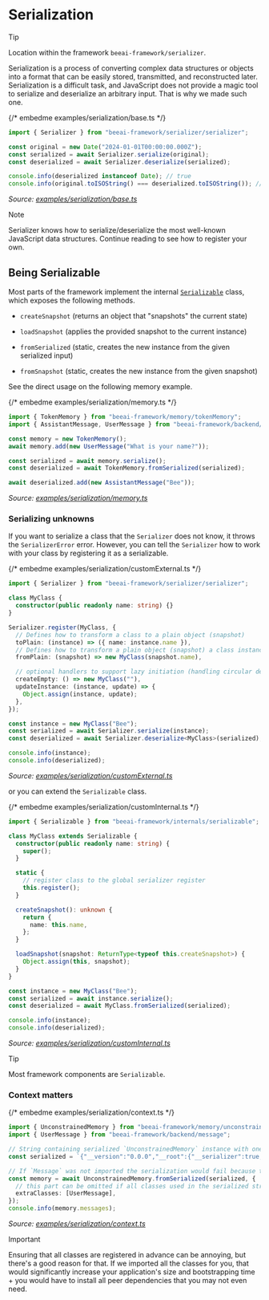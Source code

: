 # Serialization

> [!TIP]
>
> Location within the framework `beeai-framework/serializer`.

Serialization is a process of converting complex data structures or objects into a format that can be easily stored, transmitted, and reconstructed later.
Serialization is a difficult task, and JavaScript does not provide a magic tool to serialize and deserialize an arbitrary input. That is why we made such one.

{/* embedme examples/serialization/base.ts */}

```ts
import { Serializer } from "beeai-framework/serializer/serializer";

const original = new Date("2024-01-01T00:00:00.000Z");
const serialized = await Serializer.serialize(original);
const deserialized = await Serializer.deserialize(serialized);

console.info(deserialized instanceof Date); // true
console.info(original.toISOString() === deserialized.toISOString()); // true
```

_Source: [examples/serialization/base.ts](/typescript/examples/tools/base.ts)_

> [!NOTE]
>
> Serializer knows how to serialize/deserialize the most well-known JavaScript data structures. Continue reading to see how to register your own.

## Being Serializable

Most parts of the framework implement the internal [`Serializable`](/typescript/src/internals/serializable.ts) class, which exposes the following methods.

- `createSnapshot` (returns an object that "snapshots" the current state)
- `loadSnapshot` (applies the provided snapshot to the current instance)

- `fromSerialized` (static, creates the new instance from the given serialized input)
- `fromSnapshot` (static, creates the new instance from the given snapshot)

See the direct usage on the following memory example.

{/* embedme examples/serialization/memory.ts */}

```ts
import { TokenMemory } from "beeai-framework/memory/tokenMemory";
import { AssistantMessage, UserMessage } from "beeai-framework/backend/message";

const memory = new TokenMemory();
await memory.add(new UserMessage("What is your name?"));

const serialized = await memory.serialize();
const deserialized = await TokenMemory.fromSerialized(serialized);

await deserialized.add(new AssistantMessage("Bee"));
```

_Source: [examples/serialization/memory.ts](/typescript/examples/serialization/memory.ts)_

### Serializing unknowns

If you want to serialize a class that the `Serializer` does not know, it throws the `SerializerError` error.
However, you can tell the `Serializer` how to work with your class by registering it as a serializable.

{/* embedme examples/serialization/customExternal.ts */}

```ts
import { Serializer } from "beeai-framework/serializer/serializer";

class MyClass {
  constructor(public readonly name: string) {}
}

Serializer.register(MyClass, {
  // Defines how to transform a class to a plain object (snapshot)
  toPlain: (instance) => ({ name: instance.name }),
  // Defines how to transform a plain object (snapshot) a class instance
  fromPlain: (snapshot) => new MyClass(snapshot.name),

  // optional handlers to support lazy initiation (handling circular dependencies)
  createEmpty: () => new MyClass(""),
  updateInstance: (instance, update) => {
    Object.assign(instance, update);
  },
});

const instance = new MyClass("Bee");
const serialized = await Serializer.serialize(instance);
const deserialized = await Serializer.deserialize<MyClass>(serialized);

console.info(instance);
console.info(deserialized);
```

_Source: [examples/serialization/customExternal.ts](/typescript/examples/serialization/customExternal.ts)_

or you can extend the `Serializable` class.

{/* embedme examples/serialization/customInternal.ts */}

```ts
import { Serializable } from "beeai-framework/internals/serializable";

class MyClass extends Serializable {
  constructor(public readonly name: string) {
    super();
  }

  static {
    // register class to the global serializer register
    this.register();
  }

  createSnapshot(): unknown {
    return {
      name: this.name,
    };
  }

  loadSnapshot(snapshot: ReturnType<typeof this.createSnapshot>) {
    Object.assign(this, snapshot);
  }
}

const instance = new MyClass("Bee");
const serialized = await instance.serialize();
const deserialized = await MyClass.fromSerialized(serialized);

console.info(instance);
console.info(deserialized);
```

_Source: [examples/serialization/customInternal.ts](/typescript/examples/serialization/customInternal.ts)_

> [!TIP]
>
> Most framework components are `Serializable`.

### Context matters

{/* embedme examples/serialization/context.ts */}

```ts
import { UnconstrainedMemory } from "beeai-framework/memory/unconstrainedMemory";
import { UserMessage } from "beeai-framework/backend/message";

// String containing serialized `UnconstrainedMemory` instance with one message in it.
const serialized = `{"__version":"0.0.0","__root":{"__serializer":true,"__class":"Object","__ref":"18","__value":{"target":"UnconstrainedMemory","snapshot":{"__serializer":true,"__class":"Object","__ref":"17","__value":{"messages":{"__serializer":true,"__class":"Array","__ref":"1","__value":[{"__serializer":true,"__class":"SystemMessage","__ref":"2","__value":{"content":{"__serializer":true,"__class":"Array","__ref":"3","__value":[{"__serializer":true,"__class":"Object","__ref":"4","__value":{"type":"text","text":"You are a helpful assistant."}}]},"meta":{"__serializer":true,"__class":"Object","__ref":"5","__value":{"createdAt":{"__serializer":true,"__class":"Date","__ref":"6","__value":"2025-02-06T14:51:01.459Z"}}},"role":"system"}},{"__serializer":true,"__class":"UserMessage","__ref":"7","__value":{"content":{"__serializer":true,"__class":"Array","__ref":"8","__value":[{"__serializer":true,"__class":"Object","__ref":"9","__value":{"type":"text","text":"Hello!"}}]},"meta":{"__serializer":true,"__class":"Object","__ref":"10","__value":{"createdAt":{"__serializer":true,"__class":"Date","__ref":"11","__value":"2025-02-06T14:51:01.459Z"}}},"role":"user"}},{"__serializer":true,"__class":"AssistantMessage","__ref":"12","__value":{"content":{"__serializer":true,"__class":"Array","__ref":"13","__value":[{"__serializer":true,"__class":"Object","__ref":"14","__value":{"type":"text","text":"Hello, how can I help you?"}}]},"meta":{"__serializer":true,"__class":"Object","__ref":"15","__value":{"createdAt":{"__serializer":true,"__class":"Date","__ref":"16","__value":"2025-02-06T14:51:01.459Z"}}},"role":"assistant"}}]}}}}}}`;

// If `Message` was not imported the serialization would fail because the `Message` had no chance to register itself.
const memory = await UnconstrainedMemory.fromSerialized(serialized, {
  // this part can be omitted if all classes used in the serialized string are imported (and have `static` register block) or at least one initiated
  extraClasses: [UserMessage],
});
console.info(memory.messages);
```

_Source: [examples/serialization/context.ts](/typescript/examples/serialization/context.ts)_

> [!IMPORTANT]
>
> Ensuring that all classes are registered in advance can be annoying, but there's a good reason for that.
> If we imported all the classes for you, that would significantly increase your application's size and bootstrapping time + you would have to install all peer dependencies that you may not even need.
